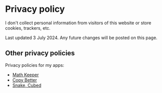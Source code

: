 # Privacy policy

I don't collect personal information from visitors of this website or store
cookies, trackers, etc.

Last updated 3 July 2024. Any future changes will be posted on this page.

## Other privacy policies

Privacy policies for my apps:

- [Math Keeper](/privacy/math-keeper)
- [Copy Better](/privacy/copy-better)
- [Snake, Cubed](/privacy/snake-cubed)
